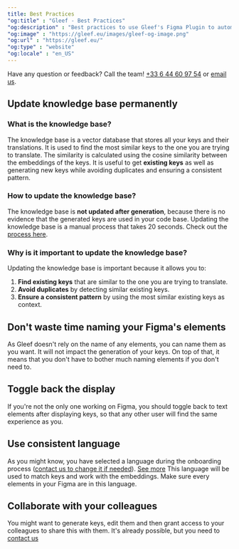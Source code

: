 ```yaml
---
title: Best Practices
"og:title" : "Gleef - Best Practices"
"og:description" : "Best practices to use Gleef's Figma Plugin to automatically generate and manage localization keys, right in Figma."
"og:image" : "https://gleef.eu/images/gleef-og-image.png"
"og:url" : "https://gleef.eu/"
"og:type" : "website"
"og:locale" : "en_US"
---
```


<Info>Have any question or feedback? Call the team! <a href="tel:+33644609754">+33 6 44 60 97 54</a> or [email us](mailto:contact@gleef.eu).</Info>

## Update knowledge base permanently
### What is the knowledge base?
The knowledge base is a vector database that stores all your keys and their translations. It is used to find the most similar keys to the one you are trying to translate. The similarity is calculated using the cosine similarity between the embeddings of the keys.
It is useful to get **existing keys** as well as generating new keys while avoiding duplicates and ensuring a consistent pattern.

### How to update the knowledge base?
The knowledge base is **not updated after generation**, because there is no evidence that the generated keys are used in your code base.
Updating the knowledge base is a manual process that takes 20 seconds. Check out the [process here](/figma-plugin/how-to/import-keys).

### Why is it important to update the knowledge base?
Updating the knowledge base is important because it allows you to:
1. **Find existing keys** that are similar to the one you are trying to translate.
2. **Avoid duplicates** by detecting similar existing keys.
3. **Ensure a consistent pattern** by using the most similar existing keys as context.

## Don't waste time naming your Figma's elements
As Gleef doesn't rely on the name of any elements, you can name them as you want. It will not impact the generation of your keys.
On top of that, it means that you don't have to bother much naming elements if you don't need to.

## Toggle back the display
If you're not the only one working on Figma, you should toggle back to text elements after displaying keys, so that any other user will find the same experience as you.

## Use consistent language
As you might know, you have selected a language during the onboarding process ([contact us to change it if needed](emailto:contact@gleef.eu)). [See more](/figma-plugin/getting-started/quickstart)
This language will be used to match keys and work with the embeddings. Make sure every elements in your Figma are in this language.

## Collaborate with your colleagues
You might want to generate keys, edit them and then grant access to your colleagues to share this with them. It's already possible, but you need to [contact us](mailto:contact@gleef.eu)